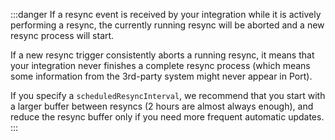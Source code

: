:::danger
If a resync event is received by your integration while it is actively performing a resync, the currently running resync will be aborted and a new resync process will start.

If a new resync trigger consistently aborts a running resync, it means that your integration never finishes a complete resync process (which means some information from the 3rd-party system might never appear in Port).

If you specify a `scheduledResyncInterval`, we recommend that you start with a larger buffer between resyncs (2 hours are almost always enough), and reduce the resync buffer only if you need more frequent automatic updates.
:::